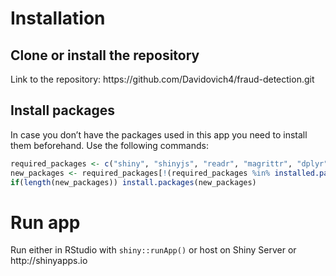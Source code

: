# Installation
## Clone or install the repository
Link to the repository: https://github.com/Davidovich4/fraud-detection.git

## Install packages
In case you don't have the packages used in this app you need to install them beforehand. Use the following commands:

```r
required_packages <- c("shiny", "shinyjs", "readr", "magrittr", "dplyr", "xgboost", "DT", "pROC", "rpart", "rpart.plot", "caret", "e1071", "stringi")
new_packages <- required_packages[!(required_packages %in% installed.packages()[,"Package"])]
if(length(new_packages)) install.packages(new_packages)
```

# Run app
Run either in RStudio with `shiny::runApp()` or host on Shiny Server or http://shinyapps.io